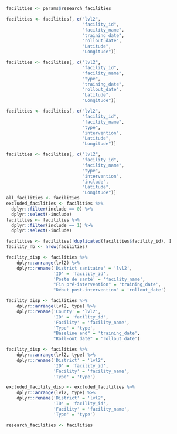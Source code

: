 ```r
facilities <- params$research_facilities
```

```r
facilities <- facilities[, c("lvl2",
                             "facility_id",
                             "facility_name",
                             "training_date",
                             "rollout_date",
                             "Latitude",
                             "Longitude")]
```

```r
facilities <- facilities[, c("lvl2",
                             "facility_id",
                             "facility_name",
                             "type",
                             "training_date",
                             "rollout_date",
                             "Latitude",
                             "Longitude")]
```

```r
facilities <- facilities[, c("lvl2",
                             "facility_id",
                             "facility_name",
                             "type",
                             "intervention",
                             "Latitude",
                             "Longitude")]
```

```r
facilities <- facilities[, c("lvl2",
                             "facility_id",
                             "facility_name",
                             "type",
                             "intervention",
                             "include",
                             "Latitude",
                             "Longitude")]
all_facilities <- facilities
excluded_facilities <- facilities %>%
  dplyr::filter(include == 0) %>% 
  dplyr::select(-include)
facilities <- facilities %>%
  dplyr::filter(include == 1) %>% 
  dplyr::select(-include)
```

```r
facilities <- facilities[!duplicated(facilities$facility_id), ]
facility_nb <- nrow(facilities)
```

```r
facility_disp <- facilities %>%
    dplyr::arrange(lvl2) %>%
    dplyr::rename('District sanitaire' = 'lvl2',
                  'ID' = 'facility_id',
                  'Poste de santé' = 'facility_name',
                  "Fin pré-intervention" = 'training_date',
                  "Début post-intervention" = 'rollout_date')
```

```r
facility_disp <- facilities %>%
    dplyr::arrange(lvl2, type) %>%
    dplyr::rename('County' = 'lvl2',
                  'ID' = 'facility_id',
                  'Facility' = 'facility_name',
                  'Type' = 'type',
                  "Baseline end" = 'training_date',
                  "Roll-out date" = 'rollout_date')
```

```r
facility_disp <- facilities %>%
    dplyr::arrange(lvl2, type) %>%
    dplyr::rename('District' = 'lvl2',
                  'ID' = 'facility_id',
                  'Facility' = 'facility_name',
                  'Type' = 'type')
```

```r
excluded_facility_disp <- excluded_facilities %>%
    dplyr::arrange(lvl2, type) %>%
    dplyr::rename('District' = 'lvl2',
                  'ID' = 'facility_id',
                  'Facility' = 'facility_name',
                  'Type' = 'type')
```

```r
research_facilities <- facilities
```
